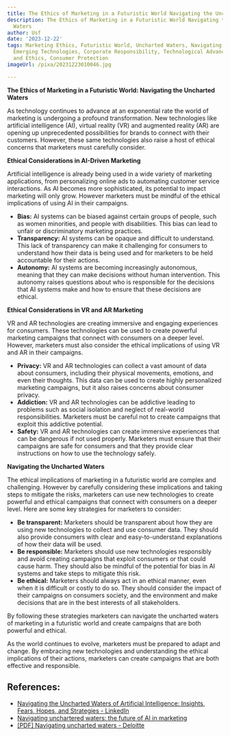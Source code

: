 ```yaml
---
title: The Ethics of Marketing in a Futuristic World Navigating the Uncharted Waters
description: The Ethics of Marketing in a Futuristic World Navigating the Uncharted
  Waters
author: Usf
date: '2023-12-22'
tags: Marketing Ethics, Futuristic World, Uncharted Waters, Navigating, Ethical Considerations,
  Emerging Technologies, Corporate Responsibility, Technological Advancements, AI
  and Ethics, Consumer Protection
imageUrl: /pixa/20231223010046.jpg

---
```

**The Ethics of Marketing in a Futuristic World: Navigating  the Uncharted Waters**

As technology continues to advance at an exponential rate the world  of marketing is undergoing a profound transformation. New technologies like artificial intelligence (AI), virtual reality (VR) and augmented reality (AR) are opening  up unprecedented possibilities for brands to  connect with their customers. However, these same technologies also raise a host of ethical  concerns  that marketers must carefully consider.

**Ethical Considerations in  AI-Driven Marketing**

Artificial  intelligence is already being used in a wide variety of  marketing applications, from personalizing online ads to automating customer service interactions. As AI  becomes more  sophisticated, its potential to  impact marketing  will only grow. However marketers must be mindful of the ethical implications of using  AI in their campaigns.

* **Bias:** AI systems can be biased against certain groups of people, such  as women minorities, and people with  disabilities. This bias can lead to unfair  or discriminatory marketing practices.
* **Transparency:** AI systems can be opaque  and difficult to understand. This lack  of transparency can make it  challenging for consumers  to understand  how their data is being used and for marketers to be held accountable  for their actions.
* **Autonomy:** AI  systems are becoming increasingly autonomous, meaning that they can make decisions without human  intervention. This autonomy raises questions about who is responsible for the decisions that AI systems make and how to ensure that these decisions are ethical.

**Ethical Considerations in  VR and AR Marketing**

VR and AR technologies are creating immersive and engaging experiences for consumers. These technologies can be used to create powerful marketing campaigns  that connect with consumers on a deeper level. However, marketers must also consider the ethical implications of using VR and AR in their campaigns.

* **Privacy:** VR and AR technologies  can collect a vast amount of data about consumers, including their physical movements, emotions,  and even their thoughts. This  data  can be used to create highly personalized marketing campaigns, but it  also raises concerns about consumer privacy.
*  **Addiction:** VR and AR  technologies can be addictive leading to problems such as social isolation and neglect of real-world responsibilities. Marketers  must be careful not to create campaigns  that exploit this addictive potential.
*  **Safety:** VR and AR technologies can create  immersive experiences that can be dangerous if not used properly. Marketers must ensure that their campaigns  are safe for consumers and that they provide  clear instructions on  how to use the technology safely.

**Navigating the Uncharted Waters**

The ethical implications of marketing in a futuristic world are complex and challenging. However by carefully considering these implications and taking steps to mitigate the risks, marketers can use new technologies to create powerful and  ethical campaigns that  connect with consumers  on a deeper  level. Here are some key strategies for  marketers  to consider:

* **Be transparent:** Marketers should be transparent about  how they  are using new technologies to collect and use consumer data. They should also provide consumers  with clear and easy-to-understand explanations of how their data will be  used.
* **Be responsible:** Marketers  should use new  technologies responsibly and avoid creating campaigns that exploit consumers or that could cause harm. They should  also be mindful of the potential for bias in AI systems  and take steps to mitigate this risk.
* **Be ethical:** Marketers should always act in an ethical manner,  even when it is difficult or costly to do so. They should consider the impact  of  their  campaigns on consumers society, and the environment and make decisions that are in the best interests of all stakeholders.

By following these strategies marketers can navigate the uncharted waters of marketing in a futuristic world and create campaigns that are both powerful  and ethical.

As the world continues to evolve, marketers must be prepared to adapt and change. By  embracing new technologies and understanding the  ethical implications of their actions, marketers can create  campaigns that are both effective and responsible.

## References:
- [Navigating the Uncharted Waters of Artificial Intelligence: Insights, Fears, Hopes, and Strategies - LinkedIn](https://www.linkedin.com/pulse/navigating-uncharted-waters-artificial-intelligence-insights-george)
- [Navigating unchartered waters: the future of AI in marketing](https://www.hubledigital.com/en-us/blog/ai-future-of-marketing)
- [[PDF] Navigating uncharted waters - Deloitte](https://www2.deloitte.com/content/dam/Deloitte/lu/Documents/financial-services/lu-navigating-uncharted-waters.pdf)
